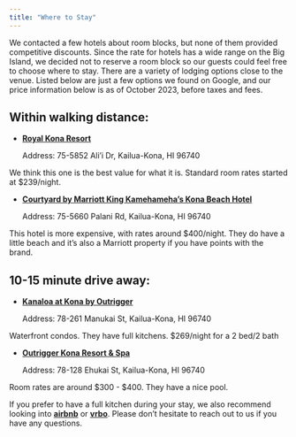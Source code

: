 ```yaml
---
title: "Where to Stay"
---
```


We contacted a few hotels about room blocks, but none of them provided competitive discounts. Since the rate for hotels has a wide range on the Big Island, we decided not to reserve a room block so our guests could feel free to choose where to stay. There are a variety of lodging options close to the venue. Listed below are just a few options we found on Google, and our price information below is as of October 2023, before taxes and fees.

## Within walking distance:

-   [**Royal Kona Resort**](https://www.google.com/maps/place/Royal+Kona+Resort/@19.6321144,-155.9928887,17z/data=!3m1!4b1!4m9!3m8!1s0x79540f02e3d1ed53:0xecbc48d326c5655d!5m2!4m1!1i2!8m2!3d19.6321094!4d-155.9903138!16s%2Fg%2F1tcw8cvn?entry=ttu){target="_black"}

    Address: 75-5852 Ali'i Dr, Kailua-Kona, HI 96740

We think this one is the best value for what it is. Standard room rates started at \$239/night.

-   [**Courtyard by Marriott King Kamehameha's Kona Beach Hotel**\
    ](https://www.google.com/maps/place/Courtyard+by+Marriott+King+Kamehameha's+Kona+Beach+Hotel/@19.6409608,-156.000091,17z/data=!3m1!4b1!4m9!3m8!1s0x79540ef8ced2d2b3:0x7be26046df281c3f!5m2!4m1!1i2!8m2!3d19.6409558!4d-155.9975161!16s%2Fg%2F1hc2c3zmd?entry=ttu){target="_black"}

    Address: 75-5660 Palani Rd, Kailua-Kona, HI 96740

This hotel is more expensive, with rates around \$400/night. They do have a little beach and it's also a Marriott property if you have points with the brand.

## 10-15 minute drive away:

-   [**Kanaloa at Kona by Outrigger**\
    ](https://www.google.com/maps/place/Kanaloa+at+Kona+by+Outrigger%C2%AE/@19.5648617,-155.9666575,18z/data=!3m1!4b1!4m9!3m8!1s0x795405e864539781:0xd0404fe9e18f795c!5m2!4m1!1i2!8m2!3d19.5648593!4d-155.9654541!16s%2Fg%2F1v_s625w?entry=ttu){target="_black"}

    Address: 78-261 Manukai St, Kailua-Kona, HI 96740

Waterfront condos. They have full kitchens. \$269/night for a 2 bed/2 bath\

-   [**Outrigger Kona Resort & Spa**\
    ](https://www.google.com/maps/place/OUTRIGGER+Kona+Resort+%26+Spa/@19.5738745,-155.9886955,13.73z/data=!3m1!5s0x795405c36b3aa019:0x4de21a6c74c0e45a!4m9!3m8!1s0x795405aabca420f1:0x631dd8cf4fa1aced!5m2!4m1!1i2!8m2!3d19.5586138!4d-155.9645948!16s%2Fg%2F11rxhtgwbk?entry=ttu){target="_black"}

    Address: 78-128 Ehukai St, Kailua-Kona, HI 96740

Room rates are around \$300 - \$400. They have a nice pool.

If you prefer to have a full kitchen during your stay, we also recommend looking into [**airbnb**](https://www.airbnb.com/){target="_black"} or [**vrbo**](https://www.vrbo.com/){target="_black"}. Please don't hesitate to reach out to us if you have any questions.
